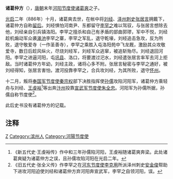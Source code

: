 '''诸葛仲方'''（{{bd|9世纪||？|catIdx=Z}}），[[唐朝|唐朝]]末年[[河阳节度使|河阳节度使]][[诸葛爽|诸葛爽]]之子。

[[光启|光启]]二年（886年）十月，诸葛爽去世，在帐中将[[刘经|刘经]]、[[泽州|泽州]][[刺史|刺史]][[张居言|张居言]]拥戴下，诸葛仲方自称[[留后|留后]]。刘经惧怕河南尹、东都留守[[李罕之|李罕之]]难以驾驭，与张居言想除去他，刘经亲自引兵镇洛阳。李罕之擅杀和自己有矛盾的部曲郭璆，军中不悦，刘经趁机煽动军众袭[[渑池|渑池]]李罕之寨，李罕之军乱，退守乾壕，刘经追击急攻，反为所败，退守敬爱寺（一作圣善寺），李罕之乘胜入屯洛阳苑中飞龙厩，激励其众攻敬爱寺，数日后趁风纵火，尽烧刘经军，刘经军众逃窜，被追斩殆尽。刘经退回河阳。李罕之进逼河阳，屯[[巩县|巩县]]、洛口，将要渡过汜水，刘经遣张居言率军去河上拒敌。当时诸葛仲方年幼，刘经主政，诸将心多不附。张居言秘密与李罕之通好，被刘经得知，张居言害怕，渡河投靠李罕之，合兵攻刘经，为其所败，退守[[怀州|怀州]]。

十二月，叛将[[奉国军节度使|奉国军节度使]][[秦宗权|秦宗权]]部下决胜指挥使[[孙儒|孙儒]]攻陷河阳军，诸葛仲方乘轻舟与刘经、[[王虔裕|王虔裕]]<ref>《新五代史·王虔裕传》作中和三年孙儒陷河阳，王虔裕随诸葛爽奔梁。此处诸葛爽疑为诸葛仲方之误，且孙儒攻陷河阳在光启二年。</ref>等出奔[[汴州|汴州]]投靠[[宣武军节度使|宣武军节度使]][[朱全忠|朱全忠]]。河阳军为孙儒所据，孙儒自称节度使<ref>《旧五代史·张全义传》作李罕之在[[河东节度使|河东节度使]][[李克用|李克用]]所派泽州刺史[[安金俊|安金俊]]帮助下进攻河阳迫使刘经和诸葛仲方弃河阳奔宣武军，李罕之自领河阳，误。</ref>。

此后史书没有诸葛仲方的记载。

== 注释 ==
{{reflist}}

{{DEFAULTSORT:Z}}
[[Category:諸葛姓|Z]]
[[Category:滨州人|Category:滨州人]]
[[Category:河陽节度使|Category:河陽节度使]]